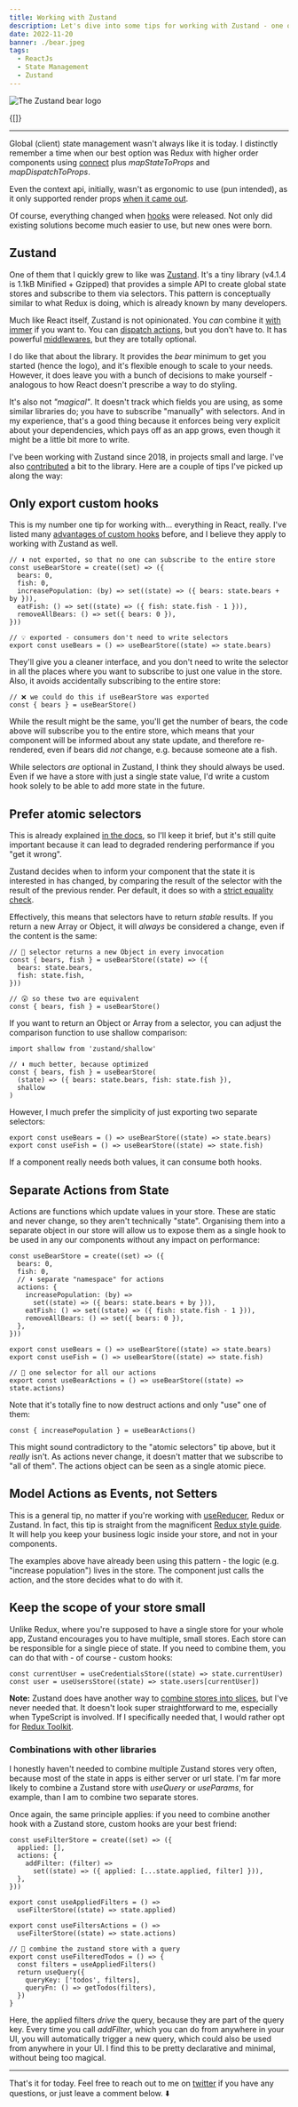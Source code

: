 ```yaml
---
title: Working with Zustand
description: Let's dive into some tips for working with Zustand - one of my favourite client state management libraries in React.
date: 2022-11-20
banner: ./bear.jpeg
tags:
  - ReactJs
  - State Management
  - Zustand
---
```



<img src="./bear.jpeg" alt="The Zustand bear logo" />

<Attribution
  prefix="Source:"
  name="Zustand GitHub Repository"
  url="https://github.com/pmndrs/zustand/blob/2b29d736841dc7b3fd7dec8cbfea50fee7295974/bear.jpg"
/>

<Translations>{[]}</Translations>

---

Global (client) state management wasn't always like it is today. I distinctly remember a time when our best option was Redux with higher order components using [connect](https://react-redux.js.org/api/connect) plus _mapStateToProps_ and _mapDispatchToProps_.

Even the context api, initially, wasn't as ergonomic to use (pun intended), as it only supported render props [when it came out](https://reactjs.org/blog/2018/03/29/react-v-16-3.html#official-context-api).

Of course, everything changed when [hooks](https://reactjs.org/blog/2019/02/06/react-v16.8.0.html) were released. Not only did existing solutions become much easier to use, but new ones were born.

## Zustand

One of them that I quickly grew to like was [Zustand](https://zustand.surge.sh/). It's a tiny library (v4.1.4 is 1.1kB Minified + Gzipped) that provides a simple API to create global state stores and subscribe to them via selectors. This pattern is conceptually similar to what Redux is doing, which is already known by many developers.

Much like React itself, Zustand is not opinionated. You _can_ combine it [with immer](https://github.com/pmndrs/zustand/tree/2b29d736841dc7b3fd7dec8cbfea50fee7295974#sick-of-reducers-and-changing-nested-state-use-immer) if you want to. You can [dispatch actions](https://github.com/pmndrs/zustand/tree/2b29d736841dc7b3fd7dec8cbfea50fee7295974#cant-live-without-redux-like-reducers-and-action-types), but you don't have to. It has powerful [middlewares](https://github.com/pmndrs/zustand/tree/2b29d736841dc7b3fd7dec8cbfea50fee7295974#middleware), but they are totally optional.

I do like that about the library. It provides the _bear_ minimum to get you started (hence the logo), and it's flexible enough to scale to your needs. However, it does leave you with a bunch of decisions to make yourself - analogous to how React doesn't prescribe a way to do styling.

It's also not _"magical"_. It doesn't track which fields you are using, as some similar libraries do; you have to subscribe "manually" with selectors. And in my experience, that's a good thing because it enforces being very explicit about your dependencies, which pays off as an app grows, even though it might be a little bit more to write.

I've been working with Zustand since 2018, in projects small and large. I've also [contributed](https://github.com/pmndrs/zustand/pulls?q=is%3Apr+author%3ATkDodo+is%3Aclosed) a bit to the library. Here are a couple of tips I've picked up along the way:

## Only export custom hooks

This is my number one tip for working with... everything in React, really. I've listed many [advantages of custom hooks](simplifying-use-effect#3-write-custom-hooks) before, and I believe they apply to working with Zustand as well.

```js:title=custom-hooks
// ⬇️ not exported, so that no one can subscribe to the entire store
const useBearStore = create((set) => ({
  bears: 0,
  fish: 0,
  increasePopulation: (by) => set((state) => ({ bears: state.bears + by })),
  eatFish: () => set((state) => ({ fish: state.fish - 1 })),
  removeAllBears: () => set({ bears: 0 }),
}))

// 💡 exported - consumers don't need to write selectors
export const useBears = () => useBearStore((state) => state.bears)
```

They'll give you a cleaner interface, and you don't need to write the selector in all the places where you want to subscribe to just one value in the store. Also, it avoids accidentally subscribing to the entire store:

```js:title=subscribe-to-the-entire-store
// ❌ we could do this if useBearStore was exported
const { bears } = useBearStore()
```

While the result might be the same, you'll get the number of bears, the code above will subscribe you to the entire store, which means that your component will be informed about any state update, and therefore re-rendered, even if bears did _not_ change, e.g. because someone ate a fish.

While selectors _are_ optional in Zustand, I think they should always be used. Even if we have a store with just a single state value, I'd write a custom hook solely to be able to add more state in the future.

## Prefer atomic selectors

This is already explained [in the docs](https://github.com/pmndrs/zustand/tree/2b29d736841dc7b3fd7dec8cbfea50fee7295974#selecting-multiple-state-slices), so I'll keep it brief, but it's still quite important because it can lead to degraded rendering performance if you "get it wrong".

Zustand decides when to inform your component that the state it is interested in has changed, by comparing the result of the selector with the result of the previous render. Per default, it does so with a [strict equality check](https://developer.mozilla.org/en-US/docs/Web/JavaScript/Reference/Operators/Strict_equality).

Effectively, this means that selectors have to return _stable_ results. If you return a new Array or Object, it will _always_ be considered a change, even if the content is the same:

```js:title=ineffective-selectors
// 🚨 selector returns a new Object in every invocation
const { bears, fish } = useBearStore((state) => ({
  bears: state.bears,
  fish: state.fish,
}))

// 😮 so these two are equivalent
const { bears, fish } = useBearStore()
```

If you want to return an Object or Array from a selector, you can adjust the comparison function to use shallow comparison:

```js:title=shallow-comparison
import shallow from 'zustand/shallow'

// ⬇️ much better, because optimized
const { bears, fish } = useBearStore(
  (state) => ({ bears: state.bears, fish: state.fish }),
  shallow
)
```

However, I much prefer the simplicity of just exporting two separate selectors:

```js:title=atomic-selectors
export const useBears = () => useBearStore((state) => state.bears)
export const useFish = () => useBearStore((state) => state.fish)
```

If a component really needs both values, it can consume both hooks.

## Separate Actions from State

Actions are functions which update values in your store. These are static and never change, so they aren't technically "state". Organising them into a separate object in our store will allow us to expose them as a single hook to be used in any our components without any impact on performance:

```js:title=separate-actions
const useBearStore = create((set) => ({
  bears: 0,
  fish: 0,
  // ⬇️ separate "namespace" for actions
  actions: {
    increasePopulation: (by) =>
      set((state) => ({ bears: state.bears + by })),
    eatFish: () => set((state) => ({ fish: state.fish - 1 })),
    removeAllBears: () => set({ bears: 0 }),
  },
}))

export const useBears = () => useBearStore((state) => state.bears)
export const useFish = () => useBearStore((state) => state.fish)

// 🎉 one selector for all our actions
export const useBearActions = () => useBearStore((state) => state.actions)
```

Note that it's totally fine to now destruct actions and only "use" one of them:

```js:title=useBearActions
const { increasePopulation } = useBearActions()
```

This might sound contradictory to the "atomic selectors" tip above, but it _really_ isn't. As actions never change, it doesn't matter that we subscribe to "all of them". The actions object can be seen as a single atomic piece.

## Model Actions as Events, not Setters

This is a general tip, no matter if you're working with [useReducer](https://tkdodo.eu/blog/use-state-vs-use-reducer#event-driven-reducers), Redux or Zustand. In fact, this tip is straight from the magnificent [Redux style guide](https://redux.js.org/style-guide/style-guide#model-actions-as-events-not-setters). It will help you keep your business logic inside your store, and not in your components.

The examples above have already been using this pattern - the logic (e.g. "increase population") lives in the store. The component just calls the action, and the store decides what to do with it.

## Keep the scope of your store small

Unlike Redux, where you're supposed to have a single store for your whole app, Zustand encourages you to have multiple, small stores. Each store can be responsible for a single piece of state. If you need to combine them, you can do that with - of course - custom hooks:

```js:title=combine-stores
const currentUser = useCredentialsStore((state) => state.currentUser)
const user = useUsersStore((state) => state.users[currentUser])
```

**Note:** Zustand does have another way to [combine stores into slices](https://github.com/pmndrs/zustand/blob/2b29d736841dc7b3fd7dec8cbfea50fee7295974/docs/guides/slices-pattern.md#slicing-the-store-into-smaller-stores), but I've never needed that. It doesn't look super straightforward to me, especially when TypeScript is involved. If I specifically needed that, I would rather opt for [Redux Toolkit](https://redux-toolkit.js.org/).

### Combinations with other libraries

I honestly haven't needed to combine multiple Zustand stores very often, because most of the state in apps is either server or url state. I'm far more likely to combine a Zustand store with _useQuery_ or _useParams_, for example, than I am to combine two separate stores.

Once again, the same principle applies: if you need to combine another hook with a Zustand store, custom hooks are your best friend:

```js:title=combine-with-useQuery
const useFilterStore = create((set) => ({
  applied: [],
  actions: {
    addFilter: (filter) =>
      set((state) => ({ applied: [...state.applied, filter] })),
  },
}))

export const useAppliedFilters = () =>
  useFilterStore((state) => state.applied)

export const useFiltersActions = () =>
  useFilterStore((state) => state.actions)

// 🚀 combine the zustand store with a query
export const useFilteredTodos = () => {
  const filters = useAppliedFilters()
  return useQuery({
    queryKey: ['todos', filters],
    queryFn: () => getTodos(filters),
  })
}
```

Here, the applied filters _drive_ the query, because they are part of the query key. Every time you call _addFilter_, which you can do from anywhere in your UI, you will automatically trigger a new query, which could also be used from anywhere in your UI. I find this to be pretty declarative and minimal, without being too magical.

---

That's it for today. Feel free to reach out to me on [twitter](https://twitter.com/tkdodo)
if you have any questions, or just leave a comment below. ⬇️

<Comments />
